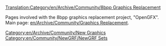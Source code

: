 [[Translation:Category/en/Archive/Community/8bpp Graphics Replacement]]


Pages involved with the 8bpp graphics replacement project, "OpenGFX". Main page: [[en/Archive/Community/Graphics Replacement]].


[[Category:en/Archive/Community/New Graphics]]
[[Category:en/Community/NewGRF/NewGRF Sets]]